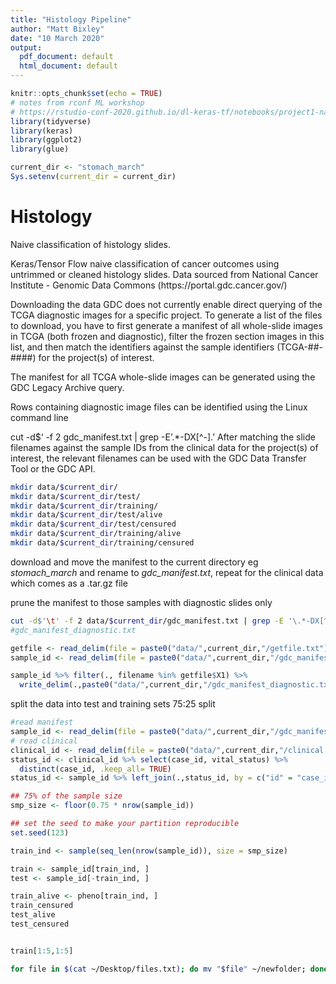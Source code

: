 ```yaml
---
title: "Histology Pipeline"
author: "Matt Bixley"
date: "10 March 2020"
output:
  pdf_document: default
  html_document: default
---
```


```r
knitr::opts_chunk$set(echo = TRUE)
# notes from rconf ML workshop
# https://rstudio-conf-2020.github.io/dl-keras-tf/notebooks/project1-natural-images.nb.html
library(tidyverse)
library(keras)
library(ggplot2)
library(glue)

current_dir <- "stomach_march"
Sys.setenv(current_dir = current_dir)
```

# Histology
Naive classification of histology slides.

Keras/Tensor Flow naive classification of cancer outcomes using untrimmed or cleaned histology slides.
Data sourced from National Cancer Institute - Genomic Data Commons (https://portal.gdc.cancer.gov/)

Downloading the data
GDC does not currently enable direct querying of the TCGA diagnostic images for a specific project. To generate a list of the files to download, you have to first generate a manifest of all whole-slide images in TCGA (both frozen and diagnostic), filter the frozen section images in this list, and then match the identifiers against the sample identifiers (TCGA-##-####) for the project(s) of interest.

The manifest for all TCGA whole-slide images can be generated using the GDC Legacy Archive query.

Rows containing diagnostic image files can be identified using the Linux command line

cut -d$'\t' -f 2 gdc_manifest.txt | grep -E '\.*-DX[^-]\w*.'
After matching the slide filenames against the sample IDs from the clinical data for the project(s) of interest, the relevant filenames can be used with the GDC Data Transfer Tool or the GDC API.

```bash
mkdir data/$current_dir/
mkdir data/$current_dir/test/
mkdir data/$current_dir/training/
mkdir data/$current_dir/test/alive
mkdir data/$current_dir/test/censured
mkdir data/$current_dir/training/alive
mkdir data/$current_dir/training/censured

```
download and move the manifest to the current directory eg *stomach_march* and rename to *gdc_manifest.txt*, repeat for the clinical data which comes as a .tar.gz file

prune the manifest to those samples with diagnostic slides only
```bash
cut -d$'\t' -f 2 data/$current_dir/gdc_manifest.txt | grep -E '\.*-DX[^-]\w*.' > data/$current_dir/getfile.txt
#gdc_manifest_diagnostic.txt
```

```r
getfile <- read_delim(file = paste0("data/",current_dir,"/getfile.txt"), delim = "\t", col_names = F)
sample_id <- read_delim(file = paste0("data/",current_dir,"/gdc_manifest.txt"), delim = "\t")

sample_id %>% filter(., filename %in% getfile$X1) %>%
  write_delim(.,paste0("data/",current_dir,"/gdc_manifest_diagnostic.txt"), delim = "\t")
```



split the data into test and training sets 75:25 split

```r
#read manifest
sample_id <- read_delim(file = paste0("data/",current_dir,"/gdc_manifest_diagnostic.txt"), delim = "\t")
# read clinical
clinical_id <- read_delim(file = paste0("data/",current_dir,"/clinical.project-TCGA-STAD.2020-03-10/clinical.tsv"), delim = "\t")
status_id <- clinical_id %>% select(case_id, vital_status) %>% 
  distinct(case_id, .keep_all= TRUE)
status_id <- sample_id %>% left_join(.,status_id, by = c("id" = "case_id"))

## 75% of the sample size
smp_size <- floor(0.75 * nrow(sample_id))

## set the seed to make your partition reproducible
set.seed(123)

train_ind <- sample(seq_len(nrow(sample_id)), size = smp_size)

train <- sample_id[train_ind, ]
test <- sample_id[-train_ind, ]

train_alive <- pheno[train_ind, ]
train_censured
test_alive
test_censured


train[1:5,1:5]
```

```bash
for file in $(cat ~/Desktop/files.txt); do mv "$file" ~/newfolder; done
```


